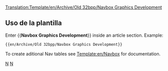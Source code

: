 <noinclude>[[Translation:Template/en/Archive/Old 32bpp/Navbox Graphics Development]]</noinclude>{{en/Navbox|navbar = off
|state = off

|name  = Desarrollo gráfico
|title = [[es/Development/NewGRF/Main Page]]  ([http://www.tt-forums.net/viewforum.php?f=66 Foro])

|group1 = OpenGFX 8 bits
|list1  = {{en/Nowrap begin}} [[es/Preguntas frecuentes sobre reemplazo de gráficos|Preguntas frecuentes]]  <!--
                 -->{{en/·w}} [[es/Características avanzadas sobre reemplazo de Gráficos|Características]]  <!--
                 -->{{en/·w}} [https://dev.openttdcoop.org/projects/opengfx Desarrollo y descarga] {{en/Nowrap end}}

|group2 = NewGRF 8 bits
|list2  = {{en/Nowrap begin}} [[es/Archive/Community/Preguntas frecuentes sobre NewGRF|Preguntas frecuentes]]  <!--
                 -->{{en/·w}} [[es/Manual/NewGRF|Documentación NewGRF]]  <!-- 
                 -->{{en/·w}} [[es/Community/NewGRF/Main Page|Lista NewGRF]]  <!--
                 -->{{en/·w}} [http://grfcrawler.tt-forums.net/ NewGRF Crawler] {{en/Nowrap end}}

|group3 = 32 bits
|list3  =
  {{en/Navbox subgroup|group1 = [[es/Archive/Old 32bpp/Desarrollo de gráficos de 32 bits|Desarrollo de gráficos de 32 bits]]
    |list1  = {{en/Nowrap begin}} [[es/Documentación sobre desarrollo de gráficos de 32 bits|Documentación]] <!-- 
                     -->{{en/·w}} [[es/Repositorio de archivos de desarrollo gráfico en 32 bits|Repositorio de archivos]] <!-- 
                     -->{{en/·w}} [[es/Rastreador de desarrollo de gráficos de 32 bits (Zum extra)|Rastredor]] <!-- 
                     -->{{en/·w}} [[es/Apoyos (Nuevos gráficos)|Pagina de apoyos]] <!-- 
                     -->{{en/·w}} [http://www.tt-forums.net/viewforum.php?f=36 Foro] <!-- 
                     -->{{en/·w}} [[:Category:es/Archive/Old 32bpp/Recursos de desarrollo gráfico de 32 bits|Recursos de desarrollo]] {{en/Nowrap end}}

    |group2 = Recursos para el usuario
    |list2  = {{en/Nowrap begin}} [[es/Niveles de Zum Extra de 32 bits|Proyecto zum extra]] <!--
                     -->{{en/·w}} [[es/Archivos de niveles de Zum Extra de 32 bits|Archivos zum extra]] <!-- 
                     -->{{en/·w}} [http://www.tt-forums.net/viewtopic.php?f=36&t=46682 Pack de gráficos] {{en/Nowrap end}}
  }}
}}
<noinclude>
==Uso de la plantilla==
Enter <nowiki>{{</nowiki>'''Navbox Graphics Development'''<nowiki>}}</nowiki> inside an article section. Example:
<pre>{{en/Archive/Old 32bpp/Navbox Graphics Development}}</pre>

To create aditional Nav tables see [[Template:en/Navbox]] for documentation.
[[Category:en/Templates|N]][[Category:en/Navigation|N]]
</noinclude>